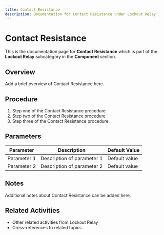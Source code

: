 ```yaml
---
title: Contact Resistance
description: Documentation for Contact Resistance under Lockout Relay in Component category
---
```


# Contact Resistance

This is the documentation page for **Contact Resistance** which is part of the **Lockout Relay** subcategory in the **Component** section.

## Overview

Add a brief overview of Contact Resistance here.

## Procedure

1. Step one of the Contact Resistance procedure
2. Step two of the Contact Resistance procedure
3. Step three of the Contact Resistance procedure

## Parameters

| Parameter | Description | Default Value |
|-----------|-------------|---------------|
| Parameter 1 | Description of parameter 1 | Default value |
| Parameter 2 | Description of parameter 2 | Default value |

## Notes

Additional notes about Contact Resistance can be added here.

## Related Activities

- Other related activities from Lockout Relay
- Cross-references to related topics
